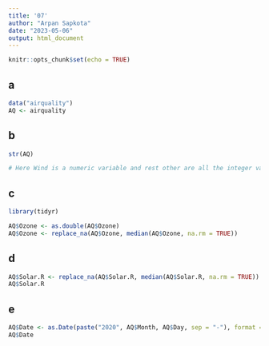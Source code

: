 ```yaml
---
title: '07'
author: "Arpan Sapkota"
date: "2023-05-06"
output: html_document
---
```


```r
knitr::opts_chunk$set(echo = TRUE)
```

## a
```r
data("airquality")
AQ <- airquality
```

## b
```r
str(AQ)

# Here Wind is a numeric variable and rest other are all the integer variable

```

## c 
```r
library(tidyr)

AQ$Ozone <- as.double(AQ$Ozone)
AQ$Ozone <- replace_na(AQ$Ozone, median(AQ$Ozone, na.rm = TRUE))


```

## d 
```r
AQ$Solar.R <- replace_na(AQ$Solar.R, median(AQ$Solar.R, na.rm = TRUE))
AQ$Solar.R
```

## e
```r
AQ$Date <- as.Date(paste("2020", AQ$Month, AQ$Day, sep = "-"), format = "%Y-%m-%d")
AQ$Date
```

